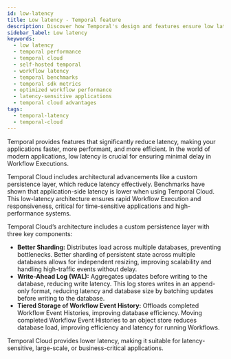 ```yaml
---
id: low-latency
title: Low latency - Temporal feature
description: Discover how Temporal's design and features ensure low latency for your applications. 
sidebar_label: Low latency
keywords:
  - low latency
  - temporal performance
  - temporal cloud
  - self-hosted temporal
  - workflow latency
  - temporal benchmarks
  - temporal sdk metrics
  - optimized workflow performance
  - latency-sensitive applications
  - temporal cloud advantages
tags:
  - temporal-latency
  - temporal-cloud
---
```



Temporal provides features that significantly reduce latency, making your applications faster, more performant, and more efficient.
In the world of modern applications, low latency is crucial for ensuring minimal delay in Workflow Executions.

Temporal Cloud includes architectural advancements like a custom persistence layer, which reduce latency effectively.
Benchmarks have shown that application-side latency is lower when using Temporal Cloud. 
This low-latency architecture ensures rapid Workflow Execution and responsiveness, critical for time-sensitive applications and high-performance systems.

Temporal Cloud’s architecture includes a custom persistence layer with three key components:

- **Better Sharding:** Distributes load across multiple databases, preventing bottlenecks. 
Better sharding of persistent state across multiple databases allows for independent resizing, improving scalability and handling high-traffic events without delay.
- **Write-Ahead Log (WAL):** Aggregates updates before writing to the database, reducing write latency. 
This log stores writes in an append-only format, reducing latency and database size by batching updates before writing to the database.
- **Tiered Storage of Workflow Event History:**  Offloads completed Workflow Event Histories, improving database efficiency. Moving completed Workflow Event Histories to an object store reduces database load, improving efficiency and latency for running Workflows.

Temporal Cloud provides lower latency, making it suitable for latency-sensitive, large-scale, or business-critical applications.

<RelatedReadContainer>
  <RelatedReadItem path="https://learn.temporal.io/blog/exploring-temporal-cloud-automation-features" text="Exploring Temporal Cloud Automation Features" archetype="blog-post" />
  <RelatedReadItem path="https://learn.temporal.io/blog/high-availability-disaster-recovery" text="High Availability and Disaster Recovery with Temporal Cloud" archetype="blog-post" />
  <RelatedReadItem path="https://learn.temporal.io/blog/estimating-cost-of-temporal-cloud" text="Estimating the Cost of Temporal Cloud" archetype="blog-post" />
  <RelatedReadItem path="https://learn.temporal.io/blog/migrating-to-temporal-cloud" text="How to Migrate Your Self-Hosted Service to Temporal Cloud" archetype="blog-post" />
  <RelatedReadItem path="https://learn.temporal.io/webinar/custom-persistence-layer" text="Custom Persistence Layer of Temporal Cloud" archetype="webinar" />
  <RelatedReadItem path="https://docs.temporal.io/cloud/service-availability#latency" text="Temporal Cloud’s Latency SLO" archetype="slo" />
  <RelatedReadItem path="https://www.youtube.com/watch?v=SQv9ot-jB6o&list=PLl9kRkvFJrlREHL7fiEKBWTp5QuFeYS2r&index=5" text="Replay Conference Talk: What’s Cloud Got to Do with It?" archetype="conference-talk" />
</RelatedReadContainer>
